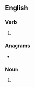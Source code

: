 ==English==

===Verb===
{{head|en|present participle}}

# {{present participle of|splain|lang=en|nocat=1}}

===Anagrams===
* {{anagrams|en|a=agiilnnps|plainings}}

===Noun===
{{en-noun}}

# {{aphetic form of|explaining|lang=en}}
#:{{ux|en|You've got some '''splaining''' to do.}}